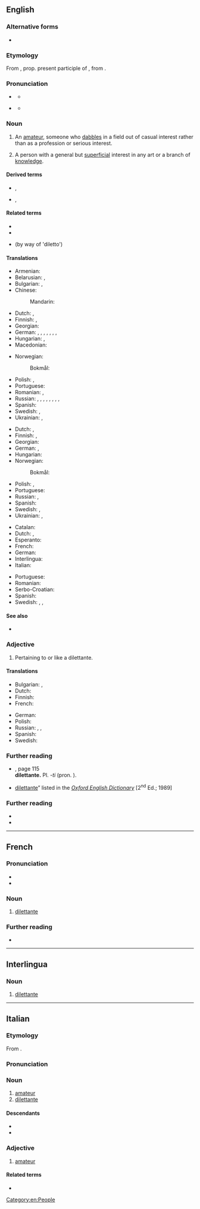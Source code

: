 ==English==
{{wikipedia}}
{{was wotd|2010|July|25}}

===Alternative forms===
* {{l|en|dilettant}}

===Etymology=== 
From {{bor|en|it|dilettante}}, prop. present participle of {{m|it|dilettare||to delight}}, from {{der|en|la|dēlectāre||to delight}}.

===Pronunciation===
* {{a|UK}} {{IPA|en|/dɪləˈtɒnti/}}
** {{audio|en|LL-Q1860 (eng)-Vealhurl-dilettante.wav|Audio (UK)}}
* {{a|US}} {{IPA|en|/ˈdɪlɪˌtɑnt/}}
** {{audio|en|En-us-dilettante.ogg|Audio (US)}}

===Noun===
{{en-noun|dilettanti|s}}

# An [[amateur]], someone who [[dabble]]s in a field out of casual interest rather than as a profession or serious interest.
#: {{syn|en|amateur|dabbler}}
#: {{ant|en|professional}}
# {{lb|en|sometimes|offensive}} A person with a general but [[superficial]] interest in any art or a branch of [[knowledge]].

====Derived terms====
* {{l|en|dilettantish}}, {{l|en|dilettanteish}}
* {{l|en|dilettantism}}, {{l|en|dilettanteism}}

====Related terms====
* {{l|en|delectable}}
* {{l|en|delight}}
* {{l|en|dildo}} (by way of 'diletto')

====Translations====
{{trans-top|someone who dabbles}}
* Armenian: {{t+|hy|դիլետանտ}}
* Belarusian: {{t|be|дылета́нт|m}}, {{t|be|дылета́нтка|f}}
* Bulgarian: {{t+|bg|дилета́нт|m}}, {{t|bg|дилета́нтка|f}}
* Chinese:
*: Mandarin: {{t-needed|cmn}}
* Dutch: {{t+|nl|liefhebber|m}}, {{t+|nl|amateur|m}}
* Finnish: {{t+|fi|harrastelija}}, {{t+|fi|diletantti}}
* Georgian: {{t|ka|დილეტანტი}}
* German: {{t+|de|Dilettant|m}}, {{t+|de|Dilettantin|f}}, {{t+|de|Amateur|m}}, {{t+|de|Amateurin|f}}, {{t+|de|Stümper|m}}, {{t+|de|Stümperin|f}}, {{t+|de|Laie|m}}, {{t+|de|Laiin|f}}
* Hungarian: {{t+|hu|műkedvelő}}, {{t+|hu|amatőr}}
* Macedonian: {{t|mk|дилета́нт|m}}
{{trans-mid}}
* Norwegian:
*: Bokmål: {{t+|nb|dilettant|m}}
* Polish: {{t+|pl|amator|m}}, {{t|pl|amatorka|f}}
* Portuguese: {{t+|pt|diletante|m|f}}
* Romanian: {{t+|ro|diletant|m}}, {{t+|ro|amator|m}}
* Russian: {{t+|ru|дилета́нт|m}}, {{t+|ru|дилета́нтка|f}}, {{t+|ru|люби́тель|m}}, {{t+|ru|люби́тельница|f}}, {{t+|ru|непрофессионал|m}}, {{t+|ru|профа́н|m}}, {{qualifier|informal}} {{t+|ru|ча́йник|m}}, {{qualifier|informal}} {{t+|ru|ла́поть|m}}, {{qualifier|colloquial|somewhat}} {{t+|ru|лох|m}}
* Spanish: {{t+|es|diletante|m}}
* Swedish: {{t+|sv|dilettant|c}}, {{t+|sv|klåpare}}
* Ukrainian: {{t+|uk|дилета́нт|m}}, {{t|uk|дилета́нтка|f}}
{{trans-bottom}}

{{trans-top|person with a general but superficial interest}}
* Dutch: {{t+|nl|liefhebber|m}}, {{t+|nl|amateur|m}}
* Finnish: {{t+|fi|harrastelija}}, {{t+|fi|diletantti}}
* Georgian: {{t|ka|დილეტანტი}}
* German: {{t+|de|Dilettant|m}}, {{t|de|Nichtfachmann|m}}
* Hungarian: {{t+|hu|dilettáns}}
* Norwegian:
*: Bokmål: {{t+|nb|dilettant|m}}
{{trans-mid}}
* Polish: {{t+|pl|amator|m}}, {{t|pl|amatorka|f}}
* Portuguese: {{t+|pt|diletante|m|f}}
* Russian: {{t+|ru|дилета́нт|m}}, {{t+|ru|дилета́нтка|f}}
* Spanish: {{t+|es|diletante}}
* Swedish: {{t+|sv|dilettant|c}}, {{t+|sv|amatör|c}}
* Ukrainian: {{t+|uk|дилета́нт|m}}, {{t|uk|дилета́нтка|f}}
{{trans-bottom}}

{{checktrans-top}}
* Catalan: {{t-check|ca|diletant}}
* Dutch: {{t+check|nl|kunstliefhebber|m}}, {{qualifier|e}} {{t+check|nl|dilettant}} <!-- Was under non-existent sense: person who enjoys the arts, regardless of expertise -->
* Esperanto: {{t-check|eo|diletanto}}
* French: {{t+check|fr|dilettante|m|f}}
* German: {{t+check|de|Kunstliebhaber|m}}  <!-- Was under non-existent sense: person who enjoys the arts, regardless of expertise -->
* Interlingua: {{t-check|ia|dilettante}}
* Italian: {{t+check|it|dilettante|m|f}}
{{trans-mid}}
* Portuguese: {{t+check|pt|diletante|m|f}} <!-- Was under non-existent sense: person who enjoys the arts, regardless of expertise -->
* Romanian: {{t+check|ro|diletant|m}}
* Serbo-Croatian: {{t-check|sh|дилетант|m|tr=[[diletant]]}}
* Spanish: {{t+check|es|diletante}} <!-- Was under non-existent sense: person who enjoys the arts, regardless of expertise -->
* Swedish: {{t+check|sv|dilettant|c}}, {{t|sv|amatörmålare|c}}, {{t+|sv|amatör|c}} <!-- Was under non-existent sense: person who enjoys the arts, regardless of expertise -->
{{trans-bottom}}

====See also====
* {{l|en|amateur}}

===Adjective===
{{en-adj}}

# Pertaining to or like a dilettante.

====Translations====
{{trans-top|pertaining to or like a dilettante}}
* Bulgarian: {{t|bg|дилетантски}}, {{t|bg|любителски}}
* Dutch: {{t+|nl|dilettantisch}}
* Finnish: {{t+|fi|harrastelijamainen}}
* French: {{t+|fr|dilettante}}
{{trans-mid}}
* German: {{t+|de|dilettantisch}}
* Polish: {{t+|pl|amatorski}}
* Russian: {{t+|ru|дилета́нтский}}, {{t+|ru|люби́тельский}}, {{t+|ru|непрофессиональный}}
* Spanish: {{t+|es|diletante}}
* Swedish: {{t+|sv|amatörmässig|c}}
{{trans-bottom}}

===Further reading===
* {{R:Fowler's 1926}}, page 115<br/> '''dilettante.''' Pl. ''-ti'' (pron. {{enPRchar|-tē}}).
* [http://dictionary.oed.com/cgi/entry/50064113 dilettante]” listed in the ''[[w:Oxford English Dictionary|Oxford English Dictionary]]'' [2<sup>nd</sup> Ed.; 1989]

===Further reading===
* {{R:Webster 1913}}
* {{R:Century 1911}}

[[Category:en:People]]

----

==French==

===Pronunciation===
* {{fr-IPA}}
* {{audio|fr|LL-Q150 (fra)-Penegal-dilettante.wav|Audio}}

===Noun===
{{fr-noun|mf}}

# [[#English|dilettante]]

===Further reading===
* {{R:TLFi}}

----

==Interlingua==

===Noun===
{{ia-noun}}

# [[#English|dilettante]]

----

==Italian==

===Etymology===
From {{m|it|dilettare||to delight}}.

===Pronunciation===
{{it-pr|dilettànte}}

===Noun===
{{it-noun|mf}}

# [[amateur]]
# [[#English|dilettante]]

====Descendants====
* {{desc|en|dilettante|bor=1}}
* {{desc|de|Dilettant|bor=1}}

===Adjective===
{{it-adj}}

# [[amateur]]

====Related terms====
* {{l|it|dilettevole}}

{{C|it|People}}
